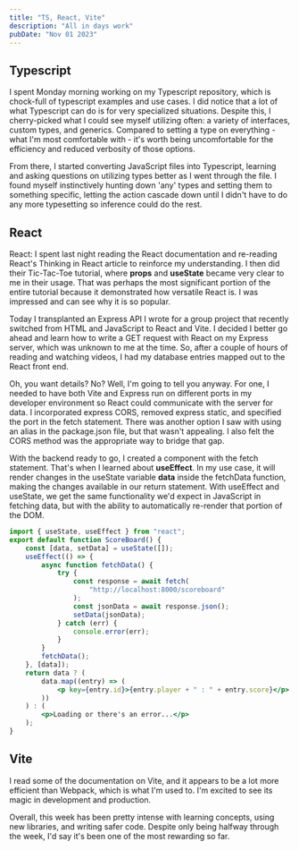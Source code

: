 ```yaml
---
title: "TS, React, Vite"
description: "All in days work"
pubDate: "Nov 01 2023"
---
```


## Typescript

I spent Monday morning working on my Typescript repository, which is chock-full of typescript examples and use cases. I did notice that a lot of what Typescript can do is for very specialized situations. Despite this, I cherry-picked what I could see myself utilizing often: a variety of interfaces, custom types, and generics. Compared to setting a type on everything - what I'm most comfortable with - it's worth being uncomfortable for the efficiency and reduced verbosity of those options.

From there, I started converting JavaScript files into Typescript, learning and asking questions on utilizing types better as I went through the file. I found myself instinctively hunting down 'any' types and setting them to something specific, letting the action cascade down until I didn't have to do any more typesetting so inference could do the rest.

## React

React: I spent last night reading the React documentation and re-reading React's Thinking in React article to reinforce my understanding. I then did their Tic-Tac-Toe tutorial, where **props** and **useState** became very clear to me in their usage. That was perhaps the most significant portion of the entire tutorial because it demonstrated how versatile React is. I was impressed and can see why it is so popular.

Today I transplanted an Express API I wrote for a group project that recently switched from HTML and JavaScript to React and Vite. I decided I better go ahead and learn how to write a GET request with React on my Express server, which was unknown to me at the time. So, after a couple of hours of reading and watching videos, I had my database entries mapped out to the React front end.

Oh, you want details? No? Well, I'm going to tell you anyway.
For one, I needed to have both Vite and Express run on different ports in my developer environment so React could communicate with the server for data. I incorporated express CORS, removed express static, and specified the port in the fetch statement. There was another option I saw with using an alias in the package.json file, but that wasn't appealing. I also felt the CORS method was the appropriate way to bridge that gap.

With the backend ready to go, I created a component with the fetch statement. That's when I learned about **useEffect**. In my use case, it will render changes in the useState variable **data** inside the fetchData function, making the changes available in our return statement. With useEffect and useState, we get the same functionality we'd expect in JavaScript in fetching data, but with the ability to automatically re-render that portion of the DOM.

```jsx
import { useState, useEffect } from "react";
export default function ScoreBoard() {
    const [data, setData] = useState([]);
    useEffect(() => {
        async function fetchData() {
            try {
                const response = await fetch(
                    "http://localhost:8000/scoreboard"
                );
                const jsonData = await response.json();
                setData(jsonData);
            } catch (err) {
                console.error(err);
            }
        }
        fetchData();
    }, [data]);
    return data ? (
        data.map((entry) => (
            <p key={entry.id}>{entry.player + " : " + entry.score}</p>
        ))
    ) : (
        <p>Loading or there's an error...</p>
    );
}
```

## Vite

I read some of the documentation on Vite, and it appears to be a lot more efficient than Webpack, which is what I'm used to. I'm excited to see its magic in development and production.

Overall, this week has been pretty intense with learning concepts, using new libraries, and writing safer code. Despite only being halfway through the week, I'd say it's been one of the most rewarding so far.
